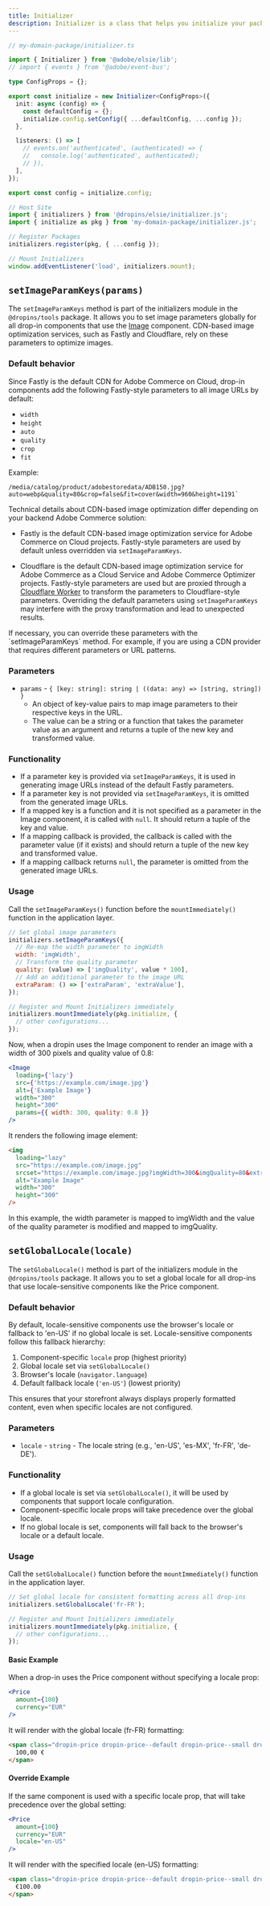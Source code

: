 ```yaml
---
title: Initializer
description: Initializer is a class that helps you initialize your package.
---
```



```typescript
// my-domain-package/initializer.ts

import { Initializer } from '@adobe/elsie/lib';
// import { events } from '@adobe/event-bus';

type ConfigProps = {};

export const initialize = new Initializer<ConfigProps>({
  init: async (config) => {
    const defaultConfig = {};
    initialize.config.setConfig({ ...defaultConfig, ...config });
  },

  listeners: () => [
    // events.on('authenticated', (authenticated) => {
    //   console.log('authenticated', authenticated);
    // }),
  ],
});

export const config = initialize.config;
```

```typescript
// Host Site
import { initializers } from '@dropins/elsie/initializer.js';
import { initialize as pkg } from 'my-domain-package/initializer.js';

// Register Packages
initializers.register(pkg, { ...config });

// Mount Initializers
window.addEventListener('load', initializers.mount);
```

## `setImageParamKeys(params)`

The `setImageParamKeys` method is part of the initializers module in the `@dropins/tools` package. It allows you to set image parameters globally for all drop-in components that use the [Image](/sdk/components/image/) component. CDN-based image optimization services, such as Fastly and Cloudflare, rely on these parameters to optimize images.

### Default behavior

Since Fastly is the default CDN for Adobe Commerce on Cloud, drop-in components add the following Fastly-style parameters to all image URLs by default:

- `width`
- `height`
- `auto`
- `quality`
- `crop`
- `fit`

Example:

```text
/media/catalog/product/adobestoredata/ADB150.jpg?auto=webp&quality=80&crop=false&fit=cover&width=960&height=1191`
```

Technical details about CDN-based image optimization differ depending on your backend Adobe Commerce solution:

- <Badge tooltip="Applies to Adobe Commerce on Cloud projects (Adobe-managed PaaS infrastructure) and on-premises projects only." text="PaaS only" variant="note" href="https://experienceleague.adobe.com/en/docs/commerce/user-guides/product-solutions" /> Fastly is the default CDN-based image optimization service for Adobe Commerce on Cloud projects. Fastly-style parameters are used by default unless overridden via `setImageParamKeys`.
  
- <Badge tooltip="Applies to Adobe Commerce as a Cloud Service and Adobe Commerce Optimizer projects only (Adobe-managed SaaS infrastructure)." text="SaaS only" variant="success" href="https://experienceleague.adobe.com/en/docs/commerce/user-guides/product-solutions" /> Cloudflare is the default CDN-based image optimization service for Adobe Commerce as a Cloud Service and Adobe Commerce Optimizer projects. Fastly-style parameters are used but are proxied through a [Cloudflare Worker](https://developers.cloudflare.com/images/transform-images/transform-via-workers) to transform the parameters to Cloudflare-style parameters. Overriding the default parameters using `setImageParamKeys` may interfere with the proxy transformation and lead to unexpected results.

<Aside type="tip" title="Override defaults">
If necessary, you can override these parameters with the `setImageParamKeys` method. For example, if you are using a CDN provider that requires different parameters or URL patterns.
</Aside>

### Parameters

- `params` - `{ [key: string]: string | ((data: any) => [string, string]) }`
  - An object of key-value pairs to map image parameters to their respective keys in the URL.
  - The value can be a string or a function that takes the parameter value as an argument and returns a tuple of the new key and transformed value.

### Functionality

- If a parameter key is provided via `setImageParamKeys`, it is used in generating image URLs instead of the default Fastly parameters.
- If a parameter key is not provided via `setImageParamKeys`, it is omitted from the generated image URLs.
- If a mapped key is a function and it is not specified as a parameter in the Image component, it is called with `null`. It should return a tuple of the key and value.
- If a mapping callback is provided, the callback is called with the parameter value (if it exists) and should return a tuple of the new key and transformed value.
- If a mapping callback returns `null`, the parameter is omitted from the generated image URLs.

### Usage

Call the `setImageParamKeys()` function before the `mountImmediately()` function in the application layer.

```javascript
// Set global image parameters
initializers.setImageParamKeys({
  // Re-map the width parameter to imgWidth
  width: 'imgWidth',
  // Transform the quality parameter
  quality: (value) => ['imgQuality', value * 100],
  // Add an additional parameter to the image URL
  extraParam: () => ['extraParam', 'extraValue'],
});

// Register and Mount Initializers immediately
initializers.mountImmediately(pkg.initialize, {
  // other configurations...
});
```

Now, when a dropin uses the Image component to render an image with a width of 300 pixels and quality value of 0.8:

```jsx
<Image
  loading={'lazy'}
  src={'https://example.com/image.jpg'}
  alt={'Example Image'}
  width="300"
  height="300"
  params={{ width: 300, quality: 0.8 }}
/>
```

It renders the following image element:

```html
<img
  loading="lazy"
  src="https://example.com/image.jpg"
  srcset="https://example.com/image.jpg?imgWidth=300&imgQuality=80&extraParam=extraValue 768w, https://example.com/image.jpg?imgWidth=300&imgQuality=80&extraParam=extraValue 1024w, https://example.com/image.jpg?imgWidth=300&imgQuality=80&extraParam=extraValue 1366w, https://example.com/image.jpg?imgWidth=300&imgQuality=80&extraParam=extraValue 1920w"
  alt="Example Image"
  width="300"
  height="300"
/>
```

In this example, the width parameter is mapped to imgWidth and the value of the quality parameter is modified and mapped to imgQuality.

## `setGlobalLocale(locale)`

The `setGlobalLocale()` method is part of the initializers module in the `@dropins/tools` package.
It allows you to set a global locale for all drop-ins that use locale-sensitive components like the Price component.

### Default behavior

By default, locale-sensitive components use the browser's locale or fallback to 'en-US' if no global locale is set. Locale-sensitive components follow this fallback hierarchy:

1. Component-specific `locale` prop (highest priority)
2. Global locale set via `setGlobalLocale()` 
3. Browser's locale (`navigator.language`)
4. Default fallback locale (`'en-US'`) (lowest priority)

This ensures that your storefront always displays properly formatted content, even when specific locales are not configured.

### Parameters

- `locale` - `string` - The locale string (e.g., 'en-US', 'es-MX', 'fr-FR', 'de-DE').

### Functionality

- If a global locale is set via `setGlobalLocale()`, it will be used by components that support locale configuration.
- Component-specific locale props will take precedence over the global locale.
- If no global locale is set, components will fall back to the browser's locale or a default locale.

### Usage

Call the `setGlobalLocale()` function before the `mountImmediately()` function in the application layer.

```javascript
// Set global locale for consistent formatting across all drop-ins
initializers.setGlobalLocale('fr-FR');

// Register and Mount Initializers immediately
initializers.mountImmediately(pkg.initialize, {
  // other configurations...
});
```

#### Basic Example

When a drop-in uses the Price component without specifying a locale prop:

```jsx
<Price
  amount={100}
  currency="EUR"
/>
```

It will render with the global locale (fr-FR) formatting:

```html
<span class="dropin-price dropin-price--default dropin-price--small dropin-price--bold">
  100,00 €
</span>
```

#### Override Example

If the same component is used with a specific locale prop, that will take precedence over the global setting:

```jsx
<Price
  amount={100}
  currency="EUR"
  locale="en-US"
/>
```

It will render with the specified locale (en-US) formatting:

```html
<span class="dropin-price dropin-price--default dropin-price--small dropin-price--bold">
  €100.00
</span>
```